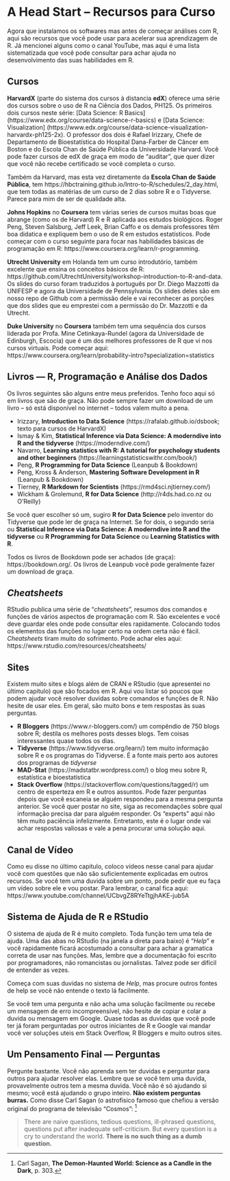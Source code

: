 # A Head Start -- Recursos para Curso

Agora que instalamos os softwares mas antes de começar análises com R, aqui são recursos que você pode usar para acelerar sua aprendizagem de R. Já mencionei alguns como o canal YouTube, mas aqui é uma lista sistematizada que você pode consultar para achar ajuda no desenvolvimento das suas habilidades em R.

## Cursos

**HarvardX** (parte do sistema dos cursos à distancia **edX**) oferece uma série dos cursos sobre o uso de R na Ciência dos Dados, PH125. Os primeiros dois cursos neste série: [Data Science: R Basics] (https://www.edx.org/course/data-science-r-basics) e [Data Science: Visualization] (https://www.edx.org/course/data-science-visualization-harvardx-ph125-2x). O professor dos dois é Rafael Irizzary, Chefe de Departamento de Bioestatística do Hospital Dana-Farber de Câncer em Boston e do Escola Chan de Saúde Pública da Universidade Harvard. Você pode fazer cursos de edX de graça em modo de "auditar", que quer dizer que você não recebe certificado se você completa o curso.

Também da Harvard, mas esta vez diretamente da **Escola Chan de Saúde Pública**, tem https://hbctraining.github.io/Intro-to-R/schedules/2_day.html, que tem todas as matérias de um curso de 2 dias sobre R e o Tidyverse. Parece para mim de ser de qualidade alta.

**Johns Hopkins** no **Coursera** tem várias series de cursos muitas boas que abrange (como os de Harvard) R e R aplicada aos estudos biológicos. Roger Peng, Steven Salsburg, Jeff Leek, Brian Caffo e os demais professores têm boa didatica e expliquem bem o uso de R em estudos estatísticos. Pode começar com o curso seguinte para focar nas habilidades básicas de programação em R: https://www.coursera.org/learn/r-programming. 

**Utrecht University** em Holanda tem um curso introdutório, também excelente que ensina os conceitos básicos de R: https://github.com/UtrechtUniversity/workshop-introduction-to-R-and-data. Os slides do curso foram traduzidos à português por Dr. Diego Mazzotti da UNIFESP e agora da Universidade de Pennsylvania. Os slides deles são em nosso repo de Github com a permissão dele e vai reconhecer as porções que dos slides que eu emprestei com a permissão do Dr. Mazzotti e da Utrecht.

**Duke University** no **Coursera** também tem uma sequência dos cursos liderada por Profa. Mine Cetinkaya-Rundel (agora da Universidade de Edinburgh, Escocia) que é um dos melhores professores de R que vi nos cursos virtuais. Pode começar aqui: https://www.coursera.org/learn/probability-intro?specialization=statistics

## Livros --- R, Programação e Análise dos Dados

Os livros seguintes são alguns entre meus preferidos. Tenho foco aqui só em livros que são de graça. Não pode sempre fazer um download de um livro -- só está disponível no internet -- todos valem muito a pena.

  - Irizzary, **Introduction to Data Science** (https://rafalab.github.io/dsbook; texto para cursos de HarvardX)
  - Ismay & Kim, **Statistical Inference via Data Science: A moderndive into R and the tidyverse** (https://moderndive.com/)
  - Navarro, **Learning statistics with R: A tutorial for psychology students and other beginners** (https://learningstatisticswithr.com/book/)
  - Peng, **R Programming for Data Science** (Leanpub & Bookdown)
  - Peng, Kross & Anderson, **Mastering Software Development in R** (Leanpub & Bookdown)
  - Tierney, **R Markdown for Scientists** (https://rmd4sci.njtierney.com/)
  - Wickham & Grolemund, **R for Data Science** (http://r4ds.had.co.nz ou O'Reilly)

Se você quer escolher só um, sugiro **R for Data Science** pelo inventor do Tidyverse que pode ler de graça na Internet. Se for dois, o segundo seria ou **Statistical Inference via Data Science: A moderndive into R and the tidyverse** ou **R Programming for Data Science** ou **Learning Statistics with R**. 

Todos os livros de Bookdown pode ser achados (de graça): https://bookdown.org/. Os livros de Leanpub você pode geralmente fazer um download de graça. 

## *Cheatsheets*

RStudio publica uma série de "*cheatsheets*", resumos dos comandos e funções de vários aspectos de programação com R. São excelentes e você deve guardar eles onde pode consultar eles rapidamente. Colocando todos os elementos das funções no lugar certo na ordem certa não é fácil. *Cheatsheets* tiram muito do sofrimento. Pode achar eles aqui: https://www.rstudio.com/resources/cheatsheets/

## Sites

Existem muito sites e blogs além de CRAN e RStudio (que apresentei no último capitulo) que são focados em R. Aqui vou listar só poucos que podem ajudar você resolver duvidas sobre comandos e funções de R. Não hesite de usar eles. Em geral, são muito bons e tem respostas às suas perguntas.

  - **R Bloggers** (https://www.r-bloggers.com/) um compêndio de 750 blogs sobre R; destila os melhores posts desses blogs. Tem coisas interessantes quase todos os dias.
  - **Tidyverse** (https://www.tidyverse.org/learn/) tem muito informação sobre R e os programas do Tidyverse. É a fonte mais perto aos autores dos programas de *tidyverse*
  - **MAD-Stat** (https://madstatbr.wordpress.com/) o blog meu sobre R, estatística e bioestatística
  - **Stack Overflow** (https://stackoverflow.com/questions/tagged/r) um centro de esperteza em R e outros assuntos. Pode fazer perguntas depois que você escaneia se alguém respondeu para a mesma pergunta anterior. Se você quer postar no site, siga as recomendações sobre qual informação precisa dar para alguém responder. Os "experts" aqui não têm muito paciência infelizmente. Entretanto, este é o lugar onde vai achar respostas valiosas e vale a pena procurar uma solução aqui.
  
## Canal de Vídeo

Como eu disse no último capitulo, coloco vídeos nesse canal para ajudar você com questões que não são suficientemente explicadas em outros recursos. Se você tem uma duvida sobre um ponto, pode pedir que eu faça um vídeo sobre ele e vou postar. Para lembrar, o canal fica aqui: https://www.youtube.com/channel/UCbvgZ8RYeTtgjhAKE-jub5A

## Sistema de Ajuda de R e RStudio

O sistema de ajuda de R é muito completo. Toda função tem uma tela de ajuda. Uma das abas no RStudio (na janela a direta para baixo) é "*Help*" e você rapidamente ficará acostumado a consultar para achar a gramatica correta de usar nas funções. Mas, lembre que a documentação foi escrito por programadores, não romancistas ou jornalistas. Talvez pode ser difícil de entender as vezes. 

Começa com suas duvidas no sistema de *Help*, mas procure outros fontes de help se você não entende o texto lá facilmente. 

Se você tem uma pergunta e não acha uma solução facilmente ou recebe um mensagem de erro incompreensível, não hesite de copiar e colar a duvida ou mensagem em Google. Quase todas as duvidas que você pode ter já foram perguntadas por outros iniciantes de R e Google vai mandar você ver soluções uteis em Stack Overflow, R Bloggers e muito outros sites.

## Um Pensamento Final --- Perguntas

Pergunte bastante. Você não aprenda sem ter duvidas e perguntar para outros para ajudar resolver elas. Lembre que se você tem uma duvida, provavelmente outros tem a mesma duvida. Você não é só ajudando si mesmo; você está ajudando o grupo inteiro. **Não existem perguntas burras.** Como disse Carl Sagan (o astrofisico famoso que chefiou a versão original do programa de televisão "Cosmos": [^3]
  
>There are naive questions, tedious questions, ill-phrased questions, questions put after inadequate self-criticism. But every question is a cry to understand the world. **There is no such thing as a dumb question.** 

[^3]: Carl Sagan, **The Demon-Haunted World: Science as a Candle in the Dark**, p. 303.
